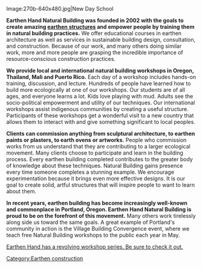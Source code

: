 <gallery>
Image:270b-640x480.jpg|New Day School
</gallery>

'''Earthen Hand Natural Building was founded in 2002 with the goals to create amazing [[Earthen construction|earthen structures]] and empower people by training them in natural building practices.''' We offer educational courses in earthen architecture as well as services in sustainable building design, consultation, and construction. Because of our work, and many others doing similar work, more and more people are grasping the incredible importance of resource-conscious construction practices.

'''We provide local and international natural building workshops in Oregon, Thailand, Mali and Puerto Rico.''' Each day of a workshop includes hands-on training, discussion, and lecture. Hundreds of people have learned how to build more ecologically at one of our workshops. Our students are of all ages, and everyone learns a lot. Kids love playing with mud. Adults see the socio-political empowerment and utility of our techniques. Our international workshops assist indigenous communities by creating a useful structure. Participants of these workshops get a wonderful visit to a new country that allows them to interact with and give something significant to local peoples.

'''Clients can commission anything from sculptural architecture, to earthen paints or plasters, to earth ovens or artworks.''' People who commission works from us understand that they are contributing to a larger ecological movement. Many clients choose to participate and learn in the building process. Every earthen building completed contributes to the greater body of knowledge about these techniques. Natural Building gains presence every time someone completes a stunning example. We encourage experimentation because it brings even more effective designs. It is our goal to create solid, artful structures that will inspire people to want to learn about them.

'''In recent years, earthen building has become increasingly well-known and commonplace in Portland, Oregon. Earthen Hand Natural Building is proud to be on the forefront of this movement.''' Many others work tirelessly along side us toward the same goals. A great example of Portland's community in action is the Village Building Convergence event, where we teach free Natural Building workshops to the public each year in May.

[http://www.earthenhand.com/workshops.html Earthen Hand has a revolving workshop series. Be sure to check it out.]

[[Category:Earthen construction]]